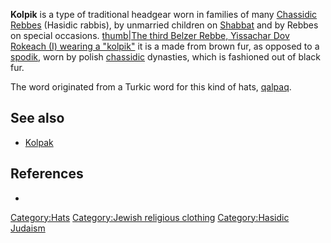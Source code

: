 {{Copy to Wiktionary}}
{{Refimprove|date=January 2008}}
'''Kolpik''' is a type of traditional headgear worn in families of many [[Chassidic]] [[Rebbes]] (Hasidic rabbis), by unmarried children on [[Shabbat]] and by Rebbes on special occasions.
[[image:Belz1.jpg|thumb|The third Belzer Rebbe, Yissachar Dov Rokeach (I) wearing a "kolpik"]]
it is a made from brown fur, as opposed to a [[spodik]], worn by polish [[chassidic]] dynasties, which is fashioned out of black fur.

The word originated from a Turkic word for this kind of hats, [[qalpaq]].

==See also==
*[[Kolpak]]

==References==
{{reflist}}
*{{cite book  | last = Israel  | first = Yosef | title = Rescuing the Rebbe of Belz: Belzer Chassidus : History, Rescue  | publisher =Mesorah Publications  |date=2005  | location =  | pages = page 42  | url = http://books.google.com/books?id=BSrcTG_xMxIC&pg=PA42&dq=Kolpik+-wikipedia&lr=&ie=ISO-8859-1&sig=ODWAjHfIecrkZD6xOYXqPHINSnQ  | doi =  | id = ISBN 1578190592 }}

[[Category:Hats]]
[[Category:Jewish religious clothing]]
[[Category:Hasidic Judaism]]


{{judaism-stub}}
{{clothing-stub}}
